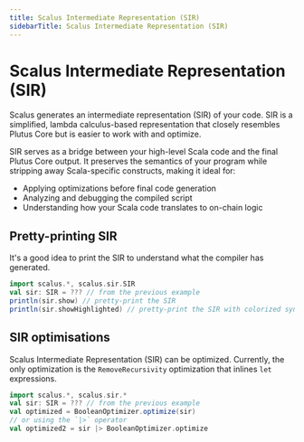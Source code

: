 ```yaml
---
title: Scalus Intermediate Representation (SIR)
sidebarTitle: Scalus Intermediate Representation (SIR)
---
```


# Scalus Intermediate Representation (SIR)

Scalus generates an intermediate representation (SIR) of your code. SIR is a simplified, lambda calculus-based representation that closely resembles Plutus Core but is easier to work with and optimize.

SIR serves as a bridge between your high-level Scala code and the final Plutus Core output. It preserves the semantics of your program while stripping away Scala-specific constructs, making it ideal for:

- Applying optimizations before final code generation
- Analyzing and debugging the compiled script
- Understanding how your Scala code translates to on-chain logic

## Pretty-printing SIR
It's a good idea to print the SIR to understand what the compiler has generated.

```scala mdoc:compile-only copy showLineNumbers {3-4}
import scalus.*, scalus.sir.SIR
val sir: SIR = ??? // from the previous example
println(sir.show) // pretty-print the SIR
println(sir.showHighlighted) // pretty-print the SIR with colorized syntax highlighting
```

## SIR optimisations

Scalus Intermediate Representation (SIR) can be optimized. Currently,
the only optimization is the `RemoveRecursivity` optimization that inlines `let` expressions.

```scala mdoc:compile-only copy showLineNumbers {3,5}
import scalus.*, scalus.sir.*
val sir: SIR = ??? // from the previous example
val optimized = BooleanOptimizer.optimize(sir)
// or using the `|>` operator
val optimized2 = sir |> BooleanOptimizer.optimize
```